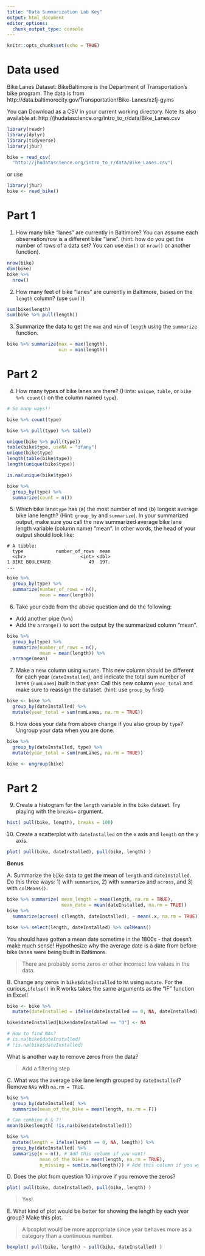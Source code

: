 ```yaml
---
title: "Data Summarization Lab Key"
output: html_document
editor_options: 
  chunk_output_type: console
---
```


```r
knitr::opts_chunk$set(echo = TRUE)
```

# Data used

Bike Lanes Dataset: BikeBaltimore is the Department of Transportation's bike program. 
The data is from http://data.baltimorecity.gov/Transportation/Bike-Lanes/xzfj-gyms

You can Download as a CSV in your current working directory.  Note its also available at: 	http://jhudatascience.org/intro_to_r/data/Bike_Lanes.csv 

```r
library(readr)
library(dplyr)
library(tidyverse)
library(jhur)

bike = read_csv(
  "http://jhudatascience.org/intro_to_r/data/Bike_Lanes.csv")
```

or use 
```r
library(jhur)
bike <- read_bike()
```

# Part 1

1. How many bike "lanes" are currently in Baltimore?  You can assume each observation/row is a different bike "lane".  (hint: how do you get the number of rows of a data set? You can use `dim()` or `nrow()` or another function).

```r
nrow(bike)
dim(bike)
bike %>% 
  nrow()
```

2. How many feet of bike "lanes" are currently in Baltimore, based on the `length` column? (use `sum()`)

```r
sum(bike$length)
sum(bike %>% pull(length))
```

3. Summarize the data to get the `max` and `min` of `length` using the `summarize` function.

```r
bike %>% summarize(max = max(length),
                   min = min(length))
```

# Part 2

4. How many types of bike lanes are there?   (Hints: `unique`, `table`, or `bike %>% count()` on the column named `type`).
   
```r
# So many ways!!

bike %>% count(type)

bike %>% pull(type) %>% table()

unique(bike %>% pull(type))
table(bike$type, useNA = "ifany")
unique(bike$type)
length(table(bike$type))
length(unique(bike$type))

is.na(unique(bike$type))

bike %>%
  group_by(type) %>% 
  summarize(count = n())
```

5. Which bike lane`type` has (a) the most number of and (b) longest average bike lane length? (Hint: `group_by` and `summarize`). In your summarized output, make sure you call the new summarized average bike lane length variable (column name) "mean". In other words, the head of your output should look like:

```
# A tibble: 
  type            number_of_rows  mean
  <chr>                    <int> <dbl>
1 BIKE BOULEVARD              49  197.
...
```

```r
bike %>% 
  group_by(type) %>% 
  summarize(number_of_rows = n(),
            mean = mean(length))
```

6. Take your code from the above question and do the following:

- Add another pipe (`%>%`)
- Add the `arrange()` to sort the output by the summarized column "mean".

```r
bike %>% 
  group_by(type) %>% 
  summarize(number_of_rows = n(),
            mean = mean(length)) %>% 
  arrange(mean)
```

7. Make a new column using `mutate`. This new column should be different for each year (`dateInstalled`), and indicate the total sum number of lanes (`numLanes`) built in that year. Call this new column `year_total` and make sure to reassign the dataset. (hint: use `group_by` first)

```r
bike <- bike %>% 
  group_by(dateInstalled) %>% 
  mutate(year_total = sum(numLanes, na.rm = TRUE))
```

8. How does your data from above change if you also group by `type`? Ungroup your data when you are done.

```r
bike %>% 
  group_by(dateInstalled, type) %>% 
  mutate(year_total = sum(numLanes, na.rm = TRUE))

bike <- ungroup(bike)
```

# Part 2

9. Create a histogram for the `length` variable in the `bike` dataset. Try playing with the `breaks=` argument.

```r
hist( pull(bike, length), breaks = 100)
```

10. Create a scatterplot with `dateInstalled` on the x axis and `length` on the y axis.

```r
plot( pull(bike, dateInstalled), pull(bike, length) )
```

**Bonus**

A. Summarize the `bike` data to get the mean of `length` and `dateInstalled`. Do this three ways: 1) with `summarize`, 2) with `summarize` and `across`, and 3) with `colMeans()`.

```r
bike %>% summarize( mean_length = mean(length, na.rm = TRUE),
                    mean_date = mean(dateInstalled, na.rm = TRUE))
bike %>% 
  summarize(across( c(length, dateInstalled), ~ mean(.x, na.rm = TRUE)))

bike %>% select(length, dateInstalled) %>% colMeans()
```

You should have gotten a mean date sometime in the 1800s - that doesn't make much sense! Hypothesize why the average date is a date from before bike lanes were being built in Baltimore.

> There are probably some zeros or other incorrect low values in the data.

B. Change any zeros in `bike$dateInstalled` to `NA` using `mutate`. For the curious,`ifelse()` in R works takes the same arguments as the "IF" function in Excel!

```r
bike <- bike %>% 
  mutate(dateInstalled = ifelse(dateInstalled == 0, NA, dateInstalled))

bike$dateInstalled[bike$dateInstalled == "0"] <- NA

# How to find NAs?
# is.na(bike$dateInstalled)
# !is.na(bike$dateInstalled)
```

What is another way to remove zeros from the data?

> Add a filtering step

C. What was the average bike lane length grouped by `dateInstalled`? Remove `NA`s with `na.rm = TRUE`.

```r
bike %>%
  group_by(dateInstalled) %>% 
  summarise(mean_of_the_bike = mean(length, na.rm = F))

# Can combine 6 & 7! 
mean(bike$length[ !is.na(bike$dateInstalled)])

bike %>% 
  mutate(length = ifelse(length == 0, NA, length)) %>% 
  group_by(dateInstalled) %>% 
  summarise(n = n(), # Add this column if you want!
            mean_of_the_bike = mean(length, na.rm = TRUE),
            n_missing = sum(is.na(length))) # Add this column if you want!
```

D. Does the plot from question 10 improve if you remove the zeros?

```r
plot( pull(bike, dateInstalled), pull(bike, length) )
```

> Yes!

E. What kind of plot would be better for showing the length by each year group? Make this plot.

> A boxplot would be more appropriate since year behaves more as a category than a continuous number.

```r
boxplot( pull(bike, length) ~ pull(bike, dateInstalled) )
```

